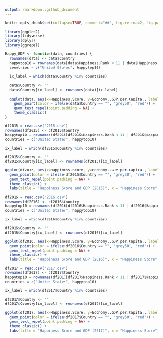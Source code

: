 ```yaml
---
output: rmarkdown::github_document
---
```


<!-- README.md is generated from README.Rmd. Please edit that file -->

```r
knitr::opts_chunk$set(collapse=TRUE, comment="##", fig.retina=2, fig.path = "README_figs/README-")
```

```r
library(ggplot2)
library(tidyverse)
library(dplyr)
library(ggrepel)
```

```r
Happy_GDP <- function(data, countries) {
  rownames(data) <- data$Country
  happytop10 = rownames(data[data$Happiness.Rank < 11 | data$Happiness.Rank > 147 ,])
  countries = c("United States", happytop10)
  
  ix_label = which(data$Country %in% countries)
  
  data$Country <- ""
  data$Country[ix_label] <- rownames(data)[ix_label]
  
  ggplot(data, aes(x=Happiness.Score, y=Economy..GDP.per.Capita., label = Country)) +
    geom_point(color = ifelse(data$Country == "", "grey50", "red")) +
    geom_text_repel(point.padding = NA) +
    theme_classic()
}
```

```r
df2015 = read.csv("2015.csv")
rownames(df2015) <- df2015$Country
happytop10 = rownames(df2015[df2015$Happiness.Rank < 11 | df2015$Happiness.Rank > 147 ,])
countries = c("United States", happytop10)

ix_label = which(df2015$Country %in% countries)

df2015$Country <- ""
df2015$Country[ix_label] <- rownames(df2015)[ix_label]

ggplot(df2015, aes(x=Happiness.Score, y=Economy..GDP.per.Capita., label = Country)) +
  geom_point(color = ifelse(df2015$Country == "", "grey50", "red")) +
  geom_text_repel(point.padding = NA) +
  theme_classic() + 
  labs(title = "Happiness Score and GDP (2015)", x = "Happiness Score", y = "GDP per Capita", caption = "Source: Kaggle")

```

```r
df2016 = read.csv("2016.csv")
rownames(df2016) <- df2016$Country
happytop10 = rownames(df2016[df2016$Happiness.Rank < 11 | df2016$Happiness.Rank > 147 ,])
countries = c("United States", happytop10)

ix_label = which(df2016$Country %in% countries)

df2016$Country <- ""
df2016$Country[ix_label] <- rownames(df2016)[ix_label]

ggplot(df2016, aes(x=Happiness.Score, y=Economy..GDP.per.Capita., label = Country)) +
  geom_point(color = ifelse(df2016$Country == "", "grey50", "red")) +
  geom_text_repel(point.padding = NA) +
  theme_classic() + 
  labs(title = "Happiness Score and GDP (2016)", x = "Happiness Score", y = "GDP per Capita", caption = "Source: Kaggle")
```

```r
df2017 = read.csv("2017.csv")
rownames(df2017) <- df2017$Country
happytop10 = rownames(df2017[df2017$Happiness.Rank < 11 | df2017$Happiness.Rank > 147 ,])
countries = c("United States", happytop10)

ix_label = which(df2017$Country %in% countries)

df2017$Country <- ""
df2017$Country[ix_label] <- rownames(df2017)[ix_label]

ggplot(df2017, aes(x=Happiness.Score, y=Economy..GDP.per.Capita., label = Country)) +
  geom_point(color = ifelse(df2017$Country == "", "grey50", "red")) +
  geom_text_repel(point.padding = NA) +
  theme_classic() + 
  labs(title = "Happiness Score and GDP (2017)", x = "Happiness Score", y = "GDP per Capita", caption = "Source: Kaggle")

```
